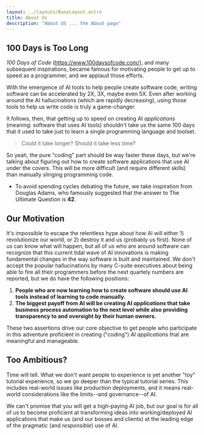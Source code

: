 ```yaml
---
layout: ../layouts/BaseLayout.astro
title: About Us
description: "About US ... the About page"
---
```

## 100 Days is Too Long

_100 Days of Code_ (https://www.100daysofcode.com/), and many subsequent inspirations, became famous 
for motivating people to get up to speed as a programmer,
and we applaud those efforts.

With the emergence of AI tools to help people create software code, writing software can
be accelerated by 2X, 3X, maybe even 5X. Even after working around the AI hallucinations (which
are rapidly decreasing), using those tools to help us write code is truly a game-changer.

It follows, then, that getting up to speed on creating AI _applications_ (meaning: software that
uses AI tools) shouldn't take us the same 100 days that it used to take just to learn a single
programming language and toolset.

> Could it take longer? Should it take less time? 

So yeah, the pure "coding" part should be way faster these days, but we're talking about figuring
out how to create software applications that use AI under the covers. This will be more difficult (and require different skills) than manually slinging programming 
code.
- To avoid spending cycles debating the future, we take inspiration from Douglas Adams, 
who famously suggested that the answer to The Ultimate Question is **42**.

## Our Motivation

It's impossible to escape the relentless hype about how AI will either 1) revolutionize
our world, or 2) destroy it and us (probably us first). None of us can know what will happen, but
all of us who are around software can recognize that this current tidal wave of AI innovations is making 
fundamental changes in the way software is built and maintained. We don't accept the popular hallucinations
by many C-suite executives about being able to fire all their programmers before the next quartely 
numbers are reported, but we do have the following positions:

1. **People who are now learning how to create software should use AI tools instead of learning 
to code manually.**
1. **The biggest payoff from AI will be creating AI _applications_ that take business process 
automation to the next level
 while also providing transparency to and oversight by their human owners.**

These two assertions drive our core objective to get people who participate in 
this adventure proficient in creating ("coding") _AI applications_ that are meaningful and 
manageable.

## Too Ambitious?

Time will tell. What we don't want people to experience is yet another "toy" tutorial experience,
so we go deeper than the typical tutorial series. This includes real-world issues like production
deployments, and it means real-world considerations like the limits--and governance--of AI. 

We can't promise that you will get a high-paying AI job, but our goal is for all of us to become proficient
at transforming ideas into working/deployed AI applications that make us (and our bosses and clients)
at the leading edge of the pragmatic (and *responsible*) use of AI. 
